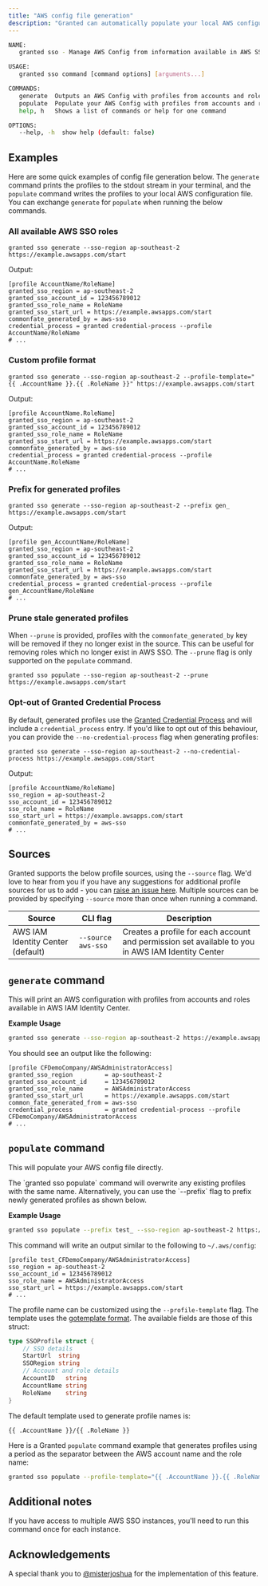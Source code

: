 ```yaml
---
title: "AWS config file generation"
description: "Granted can automatically populate your local AWS configuration file (`~/.aws/config` by default) with `granted sso generate` and `granted sso populate`."
---
```


```bash
NAME:
   granted sso - Manage AWS Config from information available in AWS SSO

USAGE:
   granted sso command [command options] [arguments...]

COMMANDS:
   generate  Outputs an AWS Config with profiles from accounts and roles available in AWS SSO
   populate  Populate your AWS Config with profiles from accounts and roles available in AWS SSO
   help, h   Shows a list of commands or help for one command

OPTIONS:
   --help, -h  show help (default: false)
```

## Examples

Here are some quick examples of config file generation below. The `generate` command prints the profiles to the stdout stream in your terminal, and the `populate` command writes the profiles to your local AWS configuration file. You can exchange `generate` for `populate` when running the below commands.

### All available AWS SSO roles

```
granted sso generate --sso-region ap-southeast-2 https://example.awsapps.com/start
```

Output:

```
[profile AccountName/RoleName]
granted_sso_region = ap-southeast-2
granted_sso_account_id = 123456789012
granted_sso_role_name = RoleName
granted_sso_start_url = https://example.awsapps.com/start
commonfate_generated_by = aws-sso
credential_process = granted credential-process --profile AccountName/RoleName
# ...
```

### Custom profile format

```
granted sso generate --sso-region ap-southeast-2 --profile-template="{{ .AccountName }}.{{ .RoleName }}" https://example.awsapps.com/start
```

Output:

```
[profile AccountName.RoleName]
granted_sso_region = ap-southeast-2
granted_sso_account_id = 123456789012
granted_sso_role_name = RoleName
granted_sso_start_url = https://example.awsapps.com/start
commonfate_generated_by = aws-sso
credential_process = granted credential-process --profile AccountName.RoleName
# ...
```

### Prefix for generated profiles

```
granted sso generate --sso-region ap-southeast-2 --prefix gen_ https://example.awsapps.com/start
```

Output:

```
[profile gen_AccountName/RoleName]
granted_sso_region = ap-southeast-2
granted_sso_account_id = 123456789012
granted_sso_role_name = RoleName
granted_sso_start_url = https://example.awsapps.com/start
commonfate_generated_by = aws-sso
credential_process = granted credential-process --profile gen_AccountName/RoleName
# ...
```

### Prune stale generated profiles

When `--prune` is provided, profiles with the `commonfate_generated_by` key will be removed if they no longer exist in the source. This can be useful for removing roles which no longer exist in AWS SSO. The `--prune` flag is only supported on the `populate` command.

```
granted sso populate --sso-region ap-southeast-2 --prune https://example.awsapps.com/start
```

### Opt-out of Granted Credential Process

By default, generated profiles use the [Granted Credential Process](/granted/recipes/credential-process) and will include a `credential_process` entry. If you'd like to opt out of this behaviour, you can provide the `--no-credential-process` flag when generating profiles:

```
granted sso generate --sso-region ap-southeast-2 --no-credential-process https://example.awsapps.com/start
```

Output:

```
[profile AccountName/RoleName]
sso_region = ap-southeast-2
sso_account_id = 123456789012
sso_role_name = RoleName
sso_start_url = https://example.awsapps.com/start
commonfate_generated_by = aws-sso
# ...
```

## Sources

Granted supports the below profile sources, using the `--source` flag. We'd love to hear from you if you have any suggestions for additional profile sources for us to add - you can [raise an issue here](https://github.com/common-fate/granted/issues/new). Multiple sources can be provided by specifying `--source` more than once when running a command.

| Source                            | CLI flag           | Description                                                                                       |
| --------------------------------- | ------------------ | ------------------------------------------------------------------------------------------------- |
| AWS IAM Identity Center (default) | `--source aws-sso` | Creates a profile for each account and permission set available to you in AWS IAM Identity Center |

## `generate` command

This will print an AWS configuration with profiles from accounts and roles available in AWS IAM Identity Center.

**Example Usage**

```bash
granted sso generate --sso-region ap-southeast-2 https://example.awsapps.com/start
```

You should see an output like the following:

```
[profile CFDemoCompany/AWSAdministratorAccess]
granted_sso_region         = ap-southeast-2
granted_sso_account_id     = 123456789012
granted_sso_role_name      = AWSAdministratorAccess
granted_sso_start_url      = https://example.awsapps.com/start
common_fate_generated_from = aws-sso
credential_process         = granted credential-process --profile CFDemoCompany/AWSAdministratorAccess
# ...
```

## `populate` command

This will populate your AWS config file directly.

<Warning>
  The `granted sso populate` command will overwrite any existing profiles with
  the same name. Alternatively, you can use the `--prefix` flag to prefix newly
  generated profiles as shown below.
</Warning>

**Example Usage**

```bash
granted sso populate --prefix test_ --sso-region ap-southeast-2 https://example.awsapps.com/start
```

This command will write an output similar to the following to `~/.aws/config`:

```
[profile test_CFDemoCompany/AWSAdministratorAccess]
sso_region = ap-southeast-2
sso_account_id = 123456789012
sso_role_name = AWSAdministratorAccess
sso_start_url = https://example.awsapps.com/start
# ...
```

The profile name can be customized using the `--profile-template` flag. The template uses the [gotemplate format](https://pkg.go.dev/text/template). The available fields are those of this struct:

```go
type SSOProfile struct {
	// SSO details
	StartUrl  string
	SSORegion string
	// Account and role details
	AccountID   string
	AccountName string
	RoleName    string
}
```

The default template used to generate profile names is:

```
{{ .AccountName }}/{{ .RoleName }}
```

Here is a Granted `populate` command example that generates profiles using a period as the separator between the AWS account name and the role name:

```bash
granted sso populate --profile-template="{{ .AccountName }}.{{ .RoleName }}" --sso-region ap-southeast-2 https://example.awsapps.com/start
```

## Additional notes

If you have access to multiple AWS SSO instances, you'll need to run this command once for each instance.

## Acknowledgements

A special thank you to [@misterjoshua](https://github.com/misterjoshua) for the implementation of this feature.
